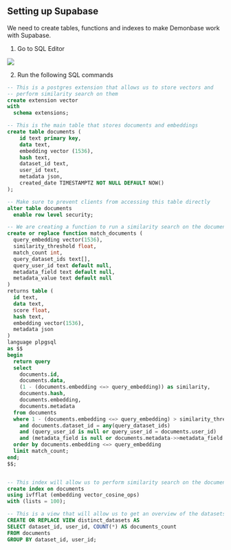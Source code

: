 
## Setting up Supabase

We need to create tables, functions and indexes to make Demonbase work with Supabase.

1. Go to SQL Editor

<Image src="/supabase-click-on-sqleditor.png" width={500} height={300} />

2. Run the following SQL commands

```sql copy
-- This is a postgres extension that allows us to store vectors and
-- perform similarity search on them
create extension vector
with
  schema extensions;

-- This is the main table that stores documents and embeddings
create table documents (
    id text primary key,
    data text,
    embedding vector (1536),
    hash text,
    dataset_id text,
    user_id text,
    metadata json,
    created_date TIMESTAMPTZ NOT NULL DEFAULT NOW()
);

-- Make sure to prevent clients from accessing this table directly
alter table documents
  enable row level security;

-- We are creating a function to run a similarity search on the documents table
create or replace function match_documents (
  query_embedding vector(1536),
  similarity_threshold float,
  match_count int,
  query_dataset_ids text[],
  query_user_id text default null,
  metadata_field text default null,
  metadata_value text default null
)
returns table (
  id text,
  data text,
  score float,
  hash text,
  embedding vector(1536),
  metadata json
)
language plpgsql
as $$
begin
  return query
  select
    documents.id,
    documents.data,
    (1 - (documents.embedding <=> query_embedding)) as similarity,
    documents.hash,
    documents.embedding,
    documents.metadata
  from documents
  where 1 - (documents.embedding <=> query_embedding) > similarity_threshold
    and documents.dataset_id = any(query_dataset_ids)
    and (query_user_id is null or query_user_id = documents.user_id)
    and (metadata_field is null or documents.metadata->>metadata_field = metadata_value) -- filter by metadata
  order by documents.embedding <=> query_embedding
  limit match_count;
end;
$$;


-- This index will allow us to perform similarity search on the documents table
create index on documents
using ivfflat (embedding vector_cosine_ops)
with (lists = 100);

-- This is a view that will allow us to get an overview of the datasets
CREATE OR REPLACE VIEW distinct_datasets AS
SELECT dataset_id, user_id, COUNT(*) AS documents_count
FROM documents
GROUP BY dataset_id, user_id;
```
